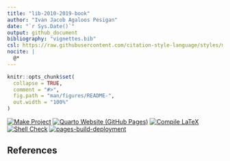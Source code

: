 ```yaml
---
title: "lib-2010-2019-book"
author: "Ivan Jacob Agaloos Pesigan"
date: "`r Sys.Date()`"
output: github_document
bibliography: "vignettes.bib"
csl: https://raw.githubusercontent.com/citation-style-language/styles/master/apa.csl
nocite: |
  @*
---
```


<!-- README.md is generated from .setup/readme/README.Rmd. Please edit that file -->

```r
knitr::opts_chunk$set(
  collapse = TRUE,
  comment = "#>",
  fig.path = "man/figures/README-",
  out.width = "100%"
)
```

<!-- badges: start -->
[![Make Project](https://github.com/ijapesigan/lib-2010-2019-book/actions/workflows/make.yml/badge.svg)](https://github.com/ijapesigan/lib-2010-2019-book/actions/workflows/make.yml)
[![Quarto Website (GitHub Pages)](https://github.com/ijapesigan/lib-2010-2019-book/actions/workflows/quarto-gh-pages.yml/badge.svg)](https://github.com/ijapesigan/lib-2010-2019-book/actions/workflows/quarto-gh-pages.yml)
[![Compile LaTeX](https://github.com/ijapesigan/lib-2010-2019-book/actions/workflows/latex.yml/badge.svg)](https://github.com/ijapesigan/lib-2010-2019-book/actions/workflows/latex.yml)
[![Shell Check](https://github.com/ijapesigan/lib-2010-2019-book/actions/workflows/shellcheck.yml/badge.svg)](https://github.com/ijapesigan/lib-2010-2019-book/actions/workflows/shellcheck.yml)
[![pages-build-deployment](https://github.com/ijapesigan/lib-2010-2019-book/actions/workflows/pages/pages-build-deployment/badge.svg)](https://github.com/ijapesigan/lib-2010-2019-book/actions/workflows/pages/pages-build-deployment)
<!-- badges: end -->

## References
